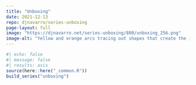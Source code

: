 ```yaml
---
title: "Unboxing"
date: 2021-12-13
repo: djnavarro/series-unboxing
page-layout: full
image: "https://djnavarro.net/series-unboxing/800/unboxing_256.png"
image-alt: "Yellow and orange arcs tracing out shapes that create the impression of a square inside a second square, with distorted copies of the entire pattern radiating outward"
---
```

   
::: {.grid}
  
```r
#| echo: false
#| message: false
#| results: asis
source(here::here("_common.R"))
build_series("unboxing")
```
   
:::
   
